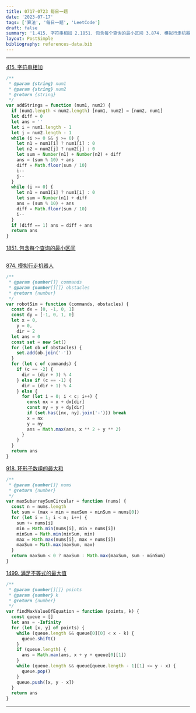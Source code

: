 ```yaml
---
title: 0717-0723 每日一题
date: '2023-07-17'
tags: ['算法', '每日一题', 'LeetCode']
draft: false
summary: '1.415. 字符串相加 2.1851. 包含每个查询的最小区间 3.874. 模拟行走机器人 4.918. 环形子数组的最大和 5.1499. 满足不等式的最大值'
layout: PostSimple
bibliography: references-data.bib
---
```


---

[415. 字符串相加](https://leetcode.cn/problems/add-strings/)

```js
/**
 * @param {string} num1
 * @param {string} num2
 * @return {string}
 */
var addStrings = function (num1, num2) {
  if (num1.length < num2.length) [num1, num2] = [num2, num1]
  let diff = 0
  let ans = ''
  let i = num1.length - 1
  let j = num2.length - 1
  while (i >= 0 && j >= 0) {
    let n1 = num1[i] ? num1[i] : 0
    let n2 = num2[j] ? num2[j] : 0
    let sum = Number(n1) + Number(n2) + diff
    ans = (sum % 10) + ans
    diff = Math.floor(sum / 10)
    i--
    j--
  }
  while (i >= 0) {
    let n1 = num1[i] ? num1[i] : 0
    let sum = Number(n1) + diff
    ans = (sum % 10) + ans
    diff = Math.floor(sum / 10)
    i--
  }
  if (diff == 1) ans = diff + ans
  return ans
}
```

[1851. 包含每个查询的最小区间](https://leetcode.cn/problems/minimum-interval-to-include-each-query/)

```js

```

[874. 模拟行走机器人](https://leetcode.cn/problems/walking-robot-simulation/)

```js
/**
 * @param {number[]} commands
 * @param {number[][]} obstacles
 * @return {number}
 */
var robotSim = function (commands, obstacles) {
  const dx = [0, -1, 0, 1]
  const dy = [-1, 0, 1, 0]
  let x = 0,
    y = 0,
    dir = 2
  let ans = 0
  const set = new Set()
  for (let ob of obstacles) {
    set.add(ob.join('-'))
  }
  for (let c of commands) {
    if (c == -2) {
      dir = (dir + 3) % 4
    } else if (c == -1) {
      dir = (dir + 1) % 4
    } else {
      for (let i = 0; i < c; i++) {
        const nx = x + dx[dir]
        const ny = y + dy[dir]
        if (set.has([nx, ny].join('-'))) break
        x = nx
        y = ny
        ans = Math.max(ans, x ** 2 + y ** 2)
      }
    }
  }
  return ans
}
```

[918. 环形子数组的最大和](https://leetcode.cn/problems/maximum-sum-circular-subarray/)

```js
/**
 * @param {number[]} nums
 * @return {number}
 */
var maxSubarraySumCircular = function (nums) {
  const n = nums.length
  let sum = (max = min = maxSum = minSum = nums[0])
  for (let i = 1; i < n; i++) {
    sum += nums[i]
    min = Math.min(nums[i], min + nums[i])
    minSum = Math.min(minSum, min)
    max = Math.max(nums[i], max + nums[i])
    maxSum = Math.max(maxSum, max)
  }
  return maxSum < 0 ? maxSum : Math.max(maxSum, sum - minSum)
}
```

[1499. 满足不等式的最大值](https://leetcode.cn/problems/max-value-of-equation/)

```js
/**
 * @param {number[][]} points
 * @param {number} k
 * @return {number}
 */
var findMaxValueOfEquation = function (points, k) {
  const queue = []
  let ans = -Infinity
  for (let [x, y] of points) {
    while (queue.length && queue[0][0] < x - k) {
      queue.shift()
    }
    if (queue.length) {
      ans = Math.max(ans, x + y + queue[0][1])
    }
    while (queue.length && queue[queue.length - 1][1] <= y - x) {
      queue.pop()
    }
    queue.push([x, y - x])
  }
  return ans
}
```

---
